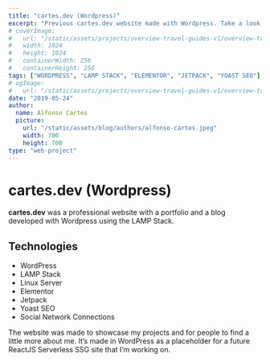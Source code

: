 ```yaml
---
title: "cartes.dev (Wordpress)"
excerpt: "Previous cartes.dev website made with Wordpress. Take a look at how it was made, what technologies where used and why..."
# coverImage:
#   url: "/static/assets/projects/overview-travel-guides-v1/overview-travel-guides-v1-icon.png"
#   width: 1024
#   height: 1024
#   containerWidth: 256
#   containerHeight: 256
tags: ["WORDPRESS", "LAMP STACK", "ELEMENTOR", "JETPACK", "YOAST SEO"]
# ogImage:
#   url: "/static/assets/projects/overview-travel-guides-v1/overview-travel-guides-v1-icon.png"
date: "2019-05-24"
author:
  name: Alfonso Cartes
  picture:
    url: "/static/assets/blog/authors/alfonso-cartes.jpeg"
    width: 700
    height: 700
type: "web-project"
---
```


# cartes.dev (Wordpress)

**cartes.dev** was a professional website with a portfolio and a blog developed with Wordpress using the LAMP Stack.

## Technologies

- WordPress
- LAMP Stack
- Linux Server
- Elementor
- Jetpack
- Yoast SEO
- Social Network Connections

The website was made to showcase my projects and for people to find a little more about me. It’s made in WordPress as a placeholder for a future ReactJS Serverless SSG site that I’m working on.

<!-- Add screenshots -->

<!--
<Image
  src="/static/assets/screencapture-cartes-dev-2021-03-07-07_47_03.png"
  width={3072}
  height={6182}
  alt="cartes.dev wordpress screenshot image 1"
  layout="responsive"
/>
-->
